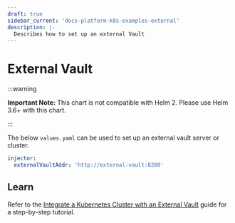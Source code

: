 ```yaml
---
draft: true
sidebar_current: 'docs-platform-k8s-examples-external'
description: |-
  Describes how to set up an external Vault
---
```


# External Vault

:::warning

**Important Note:** This chart is not compatible with Helm 2. Please use Helm 3.6+ with this chart.

:::

The below `values.yaml` can be used to set up an external vault server or
cluster.

```yaml
injector:
  externalVaultAddr: 'http://external-vault:8200'
```

## Learn

Refer to the [Integrate a Kubernetes Cluster with an External
Vault](/tutorials/kubernetes/kubernetes-external-vault)
guide for a step-by-step tutorial.
